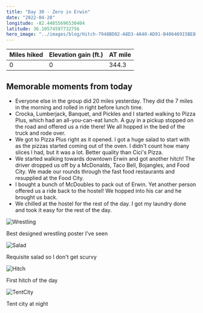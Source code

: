 ```yaml
---
title: "Day 30 - Zero in Erwin"
date: "2022-04-28"
longitude: -82.44855696530404
latitude: 36.10574597732756
hero_image: "../images/blog/Hitch-7948BD02-A8D3-4A40-AD91-B40646915BE8-20220428104918.png"
---
```


| Miles hiked | Elevation gain (ft.) | AT mile |
| ----------- | -------------- | -------- |
| 0 | 0 | 344.3 |

## Memorable moments from today
- Everyone else in the group did 20 miles yesterday. They did the 7 miles in the morning and rolled in right before lunch time.
- Crocka, Lumberjack, Banquet, and Pickles and I started walking to Pizza Plus, which had an all-you-can-eat lunch. A guy in a pickup stopped on the road and offered us a ride there! We all hopped in the bed of the truck and rode over.
- We got to Pizza Plus right as it opened. I got a huge salad to start with as the pizzas started coming out of the oven. I didn't count how many slices I had, but it was a lot. Better quality than Cici's Pizza.
- We started walking towards downtown Erwin and got another hitch! The driver dropped us off by a McDonalds, Taco Bell, Bojangles, and Food City. We made our rounds through the fast food restaurants and resupplied at the Food City.
- I bought a bunch of McDoubles to pack out of Erwin. Yet another person offered us a ride back to the hostel! We hopped into his car and he brought us back.
- We chilled at the hostel for the rest of the day. I got my laundry done and took it easy for the rest of the day.

![Wrestling](../images/blog/Wrestling-7948BD02-A8D3-4A40-AD91-B40646915BE8-20220508203251.png)

<figcaption>Best designed wrestling poster I've seen</figcaption>

![Salad](../images/blog/Salad-7948BD02-A8D3-4A40-AD91-B40646915BE8-20220508203306.png)

<figcaption>Requisite salad so I don't get scurvy</figcaption>

![Hitch](../images/blog/Hitch-7948BD02-A8D3-4A40-AD91-B40646915BE8-20220508203317.png)

<figcaption>First hitch of the day</figcaption>

![TentCity](../images/blog/TentCity-7948BD02-A8D3-4A40-AD91-B40646915BE8-20220508203329.png)

<figcaption>Tent city at night</figcaption>

